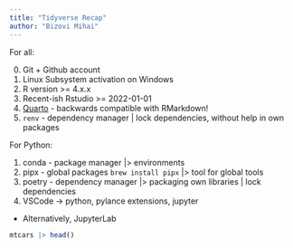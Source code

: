 ```yaml
---
title: "Tidyverse Recap"
author: "Bizovi Mihai"
---
```


For all:

0. Git + Github account
1. Linux Subsystem activation on Windows
2. R version >= 4.x.x
3. Recent-ish Rstudio >= 2022-01-01
4. [Quarto](https://quarto.org/) - backwards compatible with RMarkdown!
5. `renv` - dependency manager | lock dependencies, without help in own packages


For Python:

1. conda - package manager |> environments
2. pipx - global packages `brew install pipx` |> tool for global tools
3. poetry - dependency manager |> packaging own libraries | lock dependencies
4. VSCode -> python, pylance extensions, jupyter
  - Alternatively, JupyterLab


```r
mtcars |> head()
```